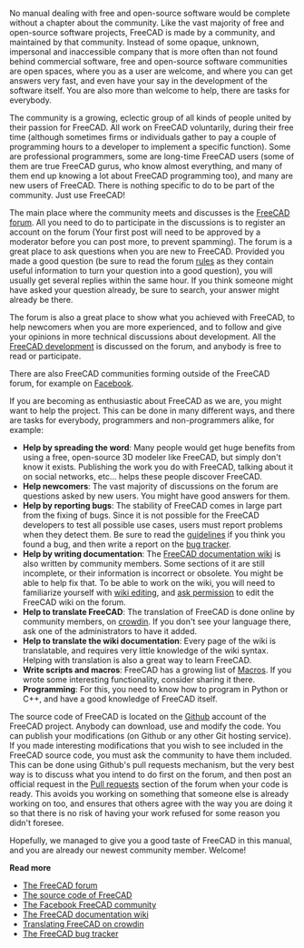 <languages/>
<translate>

<!--T:13-->
{{Docnav
|[[Manual:Creating interface tools|Creating interface tools]]
| 
|[[Manual:Introduction|Manual start]]
|IconC = Crystal Clear manual.png
}}

</translate>
{{Manual:TOC}}
<translate>

<!--T:2-->
No manual dealing with free and open-source software would be complete without a chapter about the community. Like the vast majority of free and open-source software projects, FreeCAD is made by a community, and maintained by that community. Instead of some opaque, unknown, impersonal and inaccessible company that is more often than not found behind commercial software, free and open-source software communities are open spaces, where you as a user are welcome, and where you can get answers very fast, and even have your say in the development of the software itself. You are also more than welcome to help, there are tasks for everybody.

<!--T:3-->
The community is a growing, eclectic group of all kinds of people united by their passion for FreeCAD. All work on FreeCAD voluntarily, during their free time (although sometimes firms or individuals gather to pay a couple of programming hours to a developer to implement a specific function). Some are professional programmers, some are long-time FreeCAD users (some of them are true FreeCAD gurus, who know almost everything, and many of them end up knowing a lot about FreeCAD programming too), and many are new users of FreeCAD. There is nothing specific to do to be part of the community. Just use FreeCAD!

<!--T:4-->
The main place where the community meets and discusses is the [https://forum.freecad.org FreeCAD forum]. All you need to do to participate in the discussions is to register an account on the forum (Your first post will need to be approved by a moderator before you can post more, to prevent spamming). The forum is a great place to ask questions when you are new to FreeCAD. Provided you made a good question (be sure to read the forum [https://forum.freecad.org/viewtopic.php?f=3&t=2264 rules] as they contain useful information to turn your question into a good question), you will usually get several replies within the same hour. If you think someone might have asked your question already, be sure to search, your answer might already be there.

<!--T:5-->
The forum is also a great place to show what you achieved with FreeCAD, to help newcomers when you are more experienced, and to follow and give your opinions in more technical discussions about development. All the [https://forum.freecad.org/viewforum.php?f=6 FreeCAD development] is discussed on the forum, and anybody is free to read or participate.

<!--T:6-->
There are also FreeCAD communities forming outside of the FreeCAD forum, for example on [https://www.facebook.com/FreeCAD Facebook].

<!--T:7-->
If you are becoming as enthusiastic about FreeCAD as we are, you might want to help the project. This can be done in many different ways, and there are tasks for everybody, programmers and non-programmers alike, for example:

<!--T:8-->
* '''Help by spreading the word''': Many people would get huge benefits from using a free, open-source 3D modeler like FreeCAD, but simply don't know it exists. Publishing the work you do with FreeCAD, talking about it on social networks, etc... helps these people discover FreeCAD.
* '''Help newcomers''': The vast majority of discussions on the forum are questions asked by new users. You might have good answers for them.
* '''Help by reporting bugs''': The stability of FreeCAD comes in large part from the fixing of bugs. Since it is not possible for the FreeCAD developers to test all possible use cases, users must report problems when they detect them. Be sure to read the [https://forum.freecad.org/viewtopic.php?f=3&t=5236 guidelines] if you think you found a bug, and then write a report on the [https://github.com/FreeCAD/FreeCAD/issues bug tracker].
* '''Help by writing documentation''': The [https://wiki.freecad.org FreeCAD documentation wiki] is also written by community members. Some sections of it are still incomplete, or their information is incorrect or obsolete. You might be able to help fix that. To be able to work on the wiki, you will need to familiarize yourself with [https://www.mediawiki.org/wiki/Help:Editing_pages wiki editing], and [https://forum.freecad.org/viewforum.php?f=21 ask permission] to edit the FreeCAD wiki on the forum.
* '''Help to translate FreeCAD''': The translation of FreeCAD is done online by community members, on [https://crowdin.com/project/freecad crowdin]. If you don't see your language there, ask one of the administrators to have it added.
* '''Help to translate the wiki documentation''': Every page of the wiki is translatable, and requires very little knowledge of the wiki syntax. Helping with translation is also a great way to learn FreeCAD.
* '''Write scripts and macros''': FreeCAD has a growing list of [[Macros_recipes|Macros]]. If you wrote some interesting functionality, consider sharing it there.
* '''Programming''': For this, you need to know how to program in Python or C++, and have a good knowledge of FreeCAD itself.

<!--T:9-->
The source code of FreeCAD is located on the [https://github.com/FreeCAD/FreeCAD Github] account of the FreeCAD project. Anybody can download, use and modify the code. You can publish your modifications (on Github or any other Git hosting service). If you made interesting modifications that you wish to see included in the FreeCAD source code, you must ask the community to have them included. This can be done using Github's pull requests mechanism, but the very best way is to discuss what you intend to do first on the forum, and then post an official request in the [https://forum.freecad.org/viewforum.php?f=17 Pull requests] section of the forum when your code is ready. This avoids you working on something that someone else is already working on too, and ensures that others agree with the way you are doing it so that there is no risk of having your work refused for some reason you didn't foresee.

<!--T:10-->
Hopefully, we managed to give you a good taste of FreeCAD in this manual, and you are already our newest community member. Welcome!

<!--T:11-->
'''Read more'''

<!--T:12-->
* [https://forum.freecad.org The FreeCAD forum]
* [https://github.com/FreeCAD/FreeCAD The source code of FreeCAD]
* [https://www.facebook.com/FreeCAD The Facebook FreeCAD community]
* [https://wiki.freecad.org The FreeCAD documentation wiki]
* [https://crowdin.com/project/freecad Translating FreeCAD on crowdin]
* [https://github.com/FreeCAD/FreeCAD/issues The FreeCAD bug tracker]


<!--T:14-->
{{Docnav
|[[Manual:Creating interface tools|Creating interface tools]]
| 
|[[Manual:Introduction|Manual start]]
|IconC = Crystal Clear manual.png
}}

</translate>